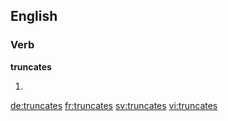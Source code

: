
==English==

===Verb===
'''truncates'''

# {{en-third-person singular of|truncate}}

[[de:truncates]]
[[fr:truncates]]
[[sv:truncates]]
[[vi:truncates]]